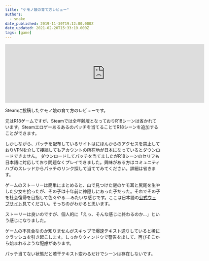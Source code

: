 ```yaml
---
title: "ケモノ娘の育て方レビュー"
authors:
  - snake
date_published: 2019-11-30T19:12:00.000Z
date_updated: 2021-02-20T15:33:10.000Z
tags: [game]
---
```


<iframe src="https://store.steampowered.com/widget/1106940/" frameborder="0" width="646" height="190"></iframe>

Steamに投稿したケモノ娘の育て方のレビューです。

元はR18ゲームですが、Steamでは全年齢版となっておりR18シーンは省かれています。Steamエロゲーあるあるのパッチを当てることでR18シーンを追加することができます。

しかしながら、パッチを配布しているサイトはにほんからのアクセスを禁止しておりVPNを介して接続してもアカウントの所在地が日本になっているとダウンロードできません。
ダウンロードしてパッチを当てましたがR18シーンのセリフも日本語に対応しており問題なくプレイできました。興味がある方はコミュニティハブのスレッドからパッチのリンク探して当ててみてください。詳細は省きます。

ゲームのストーリーは簡単にまとめると、山で見つけた謎のケモ耳と尻尾を生やした少女を拾ったが、その子は十年前に神隠しにあった子だった。それでその子を社会復帰を目指して色々やる....みたいな感じです。ここは日本語の[公式ウェブサイト](https://steamcommunity.com/linkfilter/?url=http://sweet.clearrave.co.jp/kemomusu/)見てください。そっちのがわかると思います。

ストーリーは良いのですが、個人的に「えっ、そんな感じに終わるのか...」という感じになりました。

ゲームの不具合なのか知りませんがスキップで爆速テキスト送りしていると稀にクラッシュを引き起こします。しっかりウィンドウで警告を出して、再びそこから始まれるような配慮があります。

パッチ当てない状態だと若干テキスト変わるだけでシーンは存在しないです。
